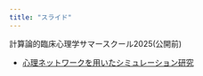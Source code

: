 ```yaml
---
title: "スライド"
---
```



計算論的臨床心理学サマースクール2025(公開前)

- [心理ネットワークを用いたシミュレーション研究](slide/summerschool2025.htm) 